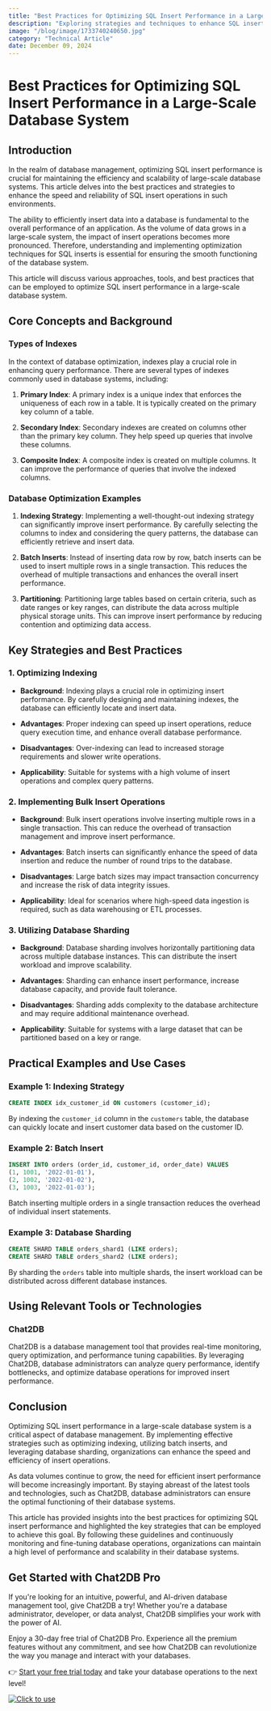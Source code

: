 ```yaml
---
title: "Best Practices for Optimizing SQL Insert Performance in a Large-Scale Database System"
description: "Exploring strategies and techniques to enhance SQL insert performance in large-scale database systems."
image: "/blog/image/1733740240650.jpg"
category: "Technical Article"
date: December 09, 2024
---
```


# Best Practices for Optimizing SQL Insert Performance in a Large-Scale Database System


<Authors date="December 09, 2024">
  <Author name="Jing" link="https://chat2db.ai" />
</Authors>

## Introduction

In the realm of database management, optimizing SQL insert performance is crucial for maintaining the efficiency and scalability of large-scale database systems. This article delves into the best practices and strategies to enhance the speed and reliability of SQL insert operations in such environments.

The ability to efficiently insert data into a database is fundamental to the overall performance of an application. As the volume of data grows in a large-scale system, the impact of insert operations becomes more pronounced. Therefore, understanding and implementing optimization techniques for SQL inserts is essential for ensuring the smooth functioning of the database system.

This article will discuss various approaches, tools, and best practices that can be employed to optimize SQL insert performance in a large-scale database system.

## Core Concepts and Background

### Types of Indexes

In the context of database optimization, indexes play a crucial role in enhancing query performance. There are several types of indexes commonly used in database systems, including:

1. **Primary Index**: A primary index is a unique index that enforces the uniqueness of each row in a table. It is typically created on the primary key column of a table.

2. **Secondary Index**: Secondary indexes are created on columns other than the primary key column. They help speed up queries that involve these columns.

3. **Composite Index**: A composite index is created on multiple columns. It can improve the performance of queries that involve the indexed columns.

### Database Optimization Examples

1. **Indexing Strategy**: Implementing a well-thought-out indexing strategy can significantly improve insert performance. By carefully selecting the columns to index and considering the query patterns, the database can efficiently retrieve and insert data.

2. **Batch Inserts**: Instead of inserting data row by row, batch inserts can be used to insert multiple rows in a single transaction. This reduces the overhead of multiple transactions and enhances the overall insert performance.

3. **Partitioning**: Partitioning large tables based on certain criteria, such as date ranges or key ranges, can distribute the data across multiple physical storage units. This can improve insert performance by reducing contention and optimizing data access.

## Key Strategies and Best Practices

### 1. Optimizing Indexing

- **Background**: Indexing plays a crucial role in optimizing insert performance. By carefully designing and maintaining indexes, the database can efficiently locate and insert data.

- **Advantages**: Proper indexing can speed up insert operations, reduce query execution time, and enhance overall database performance.

- **Disadvantages**: Over-indexing can lead to increased storage requirements and slower write operations.

- **Applicability**: Suitable for systems with a high volume of insert operations and complex query patterns.

### 2. Implementing Bulk Insert Operations

- **Background**: Bulk insert operations involve inserting multiple rows in a single transaction. This can reduce the overhead of transaction management and improve insert performance.

- **Advantages**: Batch inserts can significantly enhance the speed of data insertion and reduce the number of round trips to the database.

- **Disadvantages**: Large batch sizes may impact transaction concurrency and increase the risk of data integrity issues.

- **Applicability**: Ideal for scenarios where high-speed data ingestion is required, such as data warehousing or ETL processes.

### 3. Utilizing Database Sharding

- **Background**: Database sharding involves horizontally partitioning data across multiple database instances. This can distribute the insert workload and improve scalability.

- **Advantages**: Sharding can enhance insert performance, increase database capacity, and provide fault tolerance.

- **Disadvantages**: Sharding adds complexity to the database architecture and may require additional maintenance overhead.

- **Applicability**: Suitable for systems with a large dataset that can be partitioned based on a key or range.

## Practical Examples and Use Cases

### Example 1: Indexing Strategy

```sql
CREATE INDEX idx_customer_id ON customers (customer_id);
```

By indexing the `customer_id` column in the `customers` table, the database can quickly locate and insert customer data based on the customer ID.

### Example 2: Batch Insert

```sql
INSERT INTO orders (order_id, customer_id, order_date) VALUES
(1, 1001, '2022-01-01'),
(2, 1002, '2022-01-02'),
(3, 1003, '2022-01-03');
```

Batch inserting multiple orders in a single transaction reduces the overhead of individual insert statements.

### Example 3: Database Sharding

```sql
CREATE SHARD TABLE orders_shard1 (LIKE orders);
CREATE SHARD TABLE orders_shard2 (LIKE orders);
```

By sharding the `orders` table into multiple shards, the insert workload can be distributed across different database instances.

## Using Relevant Tools or Technologies

### Chat2DB

Chat2DB is a database management tool that provides real-time monitoring, query optimization, and performance tuning capabilities. By leveraging Chat2DB, database administrators can analyze query performance, identify bottlenecks, and optimize database operations for improved insert performance.

## Conclusion

Optimizing SQL insert performance in a large-scale database system is a critical aspect of database management. By implementing effective strategies such as optimizing indexing, utilizing batch inserts, and leveraging database sharding, organizations can enhance the speed and efficiency of insert operations.

As data volumes continue to grow, the need for efficient insert performance will become increasingly important. By staying abreast of the latest tools and technologies, such as Chat2DB, database administrators can ensure the optimal functioning of their database systems.

This article has provided insights into the best practices for optimizing SQL insert performance and highlighted the key strategies that can be employed to achieve this goal. By following these guidelines and continuously monitoring and fine-tuning database operations, organizations can maintain a high level of performance and scalability in their database systems.

## Get Started with Chat2DB Pro

If you're looking for an intuitive, powerful, and AI-driven database management tool, give Chat2DB a try! Whether you're a database administrator, developer, or data analyst, Chat2DB simplifies your work with the power of AI.

Enjoy a 30-day free trial of Chat2DB Pro. Experience all the premium features without any commitment, and see how Chat2DB can revolutionize the way you manage and interact with your databases.

👉 [Start your free trial today](https://chat2db.ai/pricing) and take your database operations to the next level!


[![Click to use](/image/blog/bg/chat2db.jpg)](https://chat2db.ai/)
